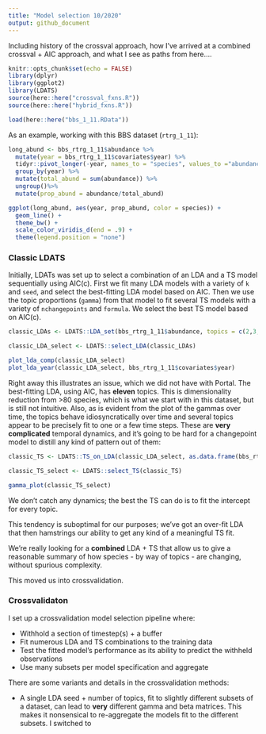 ```yaml
---
title: "Model selection 10/2020"
output: github_document
---
```


Including history of the crossval approach, how I've arrived at a combined crossval + AIC approach, and what I see as paths from here....


```r
knitr::opts_chunk$set(echo = FALSE)
library(dplyr)
library(ggplot2)
library(LDATS)
source(here::here("crossval_fxns.R"))
source(here::here("hybrid_fxns.R"))

load(here::here("bbs_1_11.RData"))
```

As an example, working with this BBS dataset (`rtrg_1_11`):

```r

long_abund <- bbs_rtrg_1_11$abundance %>%
  mutate(year = bbs_rtrg_1_11$covariates$year) %>%
  tidyr::pivot_longer(-year, names_to = "species", values_to ="abundance") %>%
  group_by(year) %>%
  mutate(total_abund = sum(abundance)) %>%
  ungroup()%>%
  mutate(prop_abund = abundance/total_abund)

ggplot(long_abund, aes(year, prop_abund, color = species)) +
  geom_line() +
  theme_bw() +
  scale_color_viridis_d(end = .9) +
  theme(legend.position = "none")

```
### Classic LDATS

Initially, LDATs was set up to select a combination of an LDA and a TS model sequentially using AIC(c). First we fit many LDA models with a variety of `k` and `seed`, and select the best-fitting LDA model based on AIC. Then we use the topic proportions (`gamma`) from that model to fit several TS models with a variety of `nchangepoints` and `formula`. We select the best TS model based on AIC(c). 

```r

classic_LDAs <- LDATS::LDA_set(bbs_rtrg_1_11$abundance, topics = c(2,3,5,6,9,11,13,15), nseeds = 1)

classic_LDA_select <- LDATS::select_LDA(classic_LDAs)

plot_lda_comp(classic_LDA_select)
plot_lda_year(classic_LDA_select, bbs_rtrg_1_11$covariates$year)
```

Right away this illustrates an issue, which we did not have with Portal. The best-fitting LDA, using AIC, has **eleven** topics. This is dimensionality reduction from >80 species, which is what we start with in this dataset, but is still not intuitive. Also, as is evident from the plot of the gammas over time, the topics behave idiosyncratically over time and several topics appear to be precisely fit to one or a few time steps. These are **very complicated** temporal dynamics, and it's going to be hard for a changepoint model to distill any kind of pattern out of them:

```r

classic_TS <- LDATS::TS_on_LDA(classic_LDA_select, as.data.frame(bbs_rtrg_1_11$covariates), formulas = ~ 1, nchangepoints = c(0:3), timename = "year", control = LDATS::TS_control(nit = 100))

classic_TS_select <- LDATS::select_TS(classic_TS)

gamma_plot(classic_TS_select)

```

We don't catch any dynamics; the best the TS can do is to fit the intercept for every topic.

This tendency is suboptimal for our purposes; we've got an over-fit LDA that then hamstrings our ability to get any kind of a meaningful TS fit. 

We're really looking for a **combined** LDA + TS that allow us to give a reasonable summary of how species - by way of topics - are changing, without spurious complexity.

This moved us into crossvalidation.

### Crossvalidaton

I set up a crossvalidation model selection pipeline where:

* Withhold a section of timestep(s) + a buffer
* Fit numerous LDA and TS combinations to the training data
* Test the fitted model's performance as its ability to predict the withheld observations
* Use many subsets per model specification and aggregate

There are some variants and details in the crossvalidation methods:

* A single LDA seed + number of topics, fit to slightly different subsets of a dataset, can lead to **very** different gamma and beta matrices. This makes it nonsensical to re-aggregate the models fit to the different subsets. I switched to 


